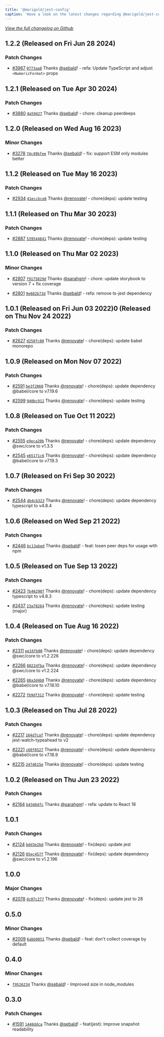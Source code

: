 ```yaml
---
title: '@marigold/jest-config'
caption: 'Have a look on the latest changes regarding @marigold/jest-config'
---
```


_[View the full changelog on Github](https://github.com/marigold-ui/marigold/blob/main/config/jest/CHANGELOG.md)_

## 1.2.2 (Released on Fri Jun 28 2024)

### Patch Changes

- [#3967](https://github.com/marigold-ui/marigold/pull/3967) [`0773aa8`](https://github.com/marigold-ui/marigold/commit/0773aa8cd6ee71faf4f0d04f80f33cbe7fc56202) Thanks [@sebald](https://github.com/sebald)! - refa: Update TypeScript and adjust `<NumericFormat>` props

## 1.2.1 (Released on Tue Apr 30 2024)

### Patch Changes

- [#3880](https://github.com/marigold-ui/marigold/pull/3880) [`4a59427`](https://github.com/marigold-ui/marigold/commit/4a59427fc1d4c14b1971c07778de1977cdde5dda) Thanks [@sebald](https://github.com/sebald)! - chore: cleanup peerdeeps

## 1.2.0 (Released on Wed Aug 16 2023)

### Minor Changes

- [#3278](https://github.com/marigold-ui/marigold/pull/3278) [`74c49bfee`](https://github.com/marigold-ui/marigold/commit/74c49bfeed05cf2e20cf2c93ff59654002e4e747) Thanks [@sebald](https://github.com/sebald)! - fix: support ESM only modules better

## 1.1.2 (Released on Tue May 16 2023)

### Patch Changes

- [#2934](https://github.com/marigold-ui/marigold/pull/2934) [`41eccbce6`](https://github.com/marigold-ui/marigold/commit/41eccbce6e78e33e3c769adb5dd4b52a7ad43c92) Thanks [@renovate](https://github.com/apps/renovate)! - chore(deps): update testing

## 1.1.1 (Released on Thu Mar 30 2023)

### Patch Changes

- [#2887](https://github.com/marigold-ui/marigold/pull/2887) [`539544841`](https://github.com/marigold-ui/marigold/commit/53954484120a34460ddb5bb6f3b3bc7106f2ce63) Thanks [@renovate](https://github.com/apps/renovate)! - chore(deps): update testing

## 1.1.0 (Released on Thu Mar 02 2023)

### Minor Changes

- [#2807](https://github.com/marigold-ui/marigold/pull/2807) [`f9175829d`](https://github.com/marigold-ui/marigold/commit/f9175829db6ab268a6c9620430a99a69d0d57c7c) Thanks [@sarahgm](https://github.com/sarahgm)! - chore: update storybook to version 7 + fix coverage

- [#2801](https://github.com/marigold-ui/marigold/pull/2801) [`9e682b73d`](https://github.com/marigold-ui/marigold/commit/9e682b73dafd03ca59df1f4aba71cc284a7df296) Thanks [@sebald](https://github.com/sebald)! - refa: remove ts-jest dependency

## 1.0.1 (Released on Fri Jun 03 2022)0 (Released on Thu Nov 24 2022)

### Patch Changes

- [#2627](https://github.com/marigold-ui/marigold/pull/2627) [`d250fc00`](https://github.com/marigold-ui/marigold/commit/d250fc0041f2beca498107d3e60e2d50e9ffb293) Thanks [@renovate](https://github.com/apps/renovate)! - chore(deps): update babel monorepo

## 1.0.9 (Released on Mon Nov 07 2022)

### Patch Changes

- [#2591](https://github.com/marigold-ui/marigold/pull/2591) [`be3f2060`](https://github.com/marigold-ui/marigold/commit/be3f20600b195f62d8d5bc1b784329d7bf152d9a) Thanks [@renovate](https://github.com/apps/renovate)! - chore(deps): update dependency @babel/core to v7.19.6

- [#2599](https://github.com/marigold-ui/marigold/pull/2599) [`940bc912`](https://github.com/marigold-ui/marigold/commit/940bc912d30b311e275174bc6ada34a996e8c767) Thanks [@renovate](https://github.com/apps/renovate)! - chore(deps): update testing

## 1.0.8 (Released on Tue Oct 11 2022)

### Patch Changes

- [#2555](https://github.com/marigold-ui/marigold/pull/2555) [`e9eca20b`](https://github.com/marigold-ui/marigold/commit/e9eca20b13f087edf6897fd90c49460ec258f257) Thanks [@renovate](https://github.com/apps/renovate)! - chore(deps): update dependency @swc/core to v1.3.5

- [#2545](https://github.com/marigold-ui/marigold/pull/2545) [`e65171c6`](https://github.com/marigold-ui/marigold/commit/e65171c6b30f0091491a7e0394e5ddafc0d72bf4) Thanks [@renovate](https://github.com/apps/renovate)! - chore(deps): update dependency @babel/core to v7.19.3

## 1.0.7 (Released on Fri Sep 30 2022)

### Patch Changes

- [#2544](https://github.com/marigold-ui/marigold/pull/2544) [`db4cb323`](https://github.com/marigold-ui/marigold/commit/db4cb323ed6b58fac1ba424ca50349bdb981bc6b) Thanks [@renovate](https://github.com/apps/renovate)! - chore(deps): update dependency typescript to v4.8.4

## 1.0.6 (Released on Wed Sep 21 2022)

### Patch Changes

- [#2446](https://github.com/marigold-ui/marigold/pull/2446) [`bc13abed`](https://github.com/marigold-ui/marigold/commit/bc13abedb3abc56cf6e1cc9ea8725b99c9eb9468) Thanks [@sebald](https://github.com/sebald)! - feat: losen peer deps for usage with npm

## 1.0.5 (Released on Tue Sep 13 2022)

### Patch Changes

- [#2423](https://github.com/marigold-ui/marigold/pull/2423) [`7b46298f`](https://github.com/marigold-ui/marigold/commit/7b46298f0461fa07947768fe6caba0f9645a9ea9) Thanks [@renovate](https://github.com/apps/renovate)! - chore(deps): update dependency typescript to v4.8.3

- [#2437](https://github.com/marigold-ui/marigold/pull/2437) [`23a78264`](https://github.com/marigold-ui/marigold/commit/23a78264cf713ebf439c264a45ff946fd58472de) Thanks [@renovate](https://github.com/apps/renovate)! - chore(deps): update testing (major)

## 1.0.4 (Released on Tue Aug 16 2022)

### Patch Changes

- [#2311](https://github.com/marigold-ui/marigold/pull/2311) [`ee16fb00`](https://github.com/marigold-ui/marigold/commit/ee16fb0036ee6e19e3d0a98e3ecc5f87db382cdf) Thanks [@renovate](https://github.com/apps/renovate)! - chore(deps): update dependency @swc/core to v1.2.226

* [#2266](https://github.com/marigold-ui/marigold/pull/2266) [`8022dfba`](https://github.com/marigold-ui/marigold/commit/8022dfba77317d2fd0ff263942b92a57be276505) Thanks [@renovate](https://github.com/apps/renovate)! - chore(deps): update dependency @swc/core to v1.2.224

- [#2265](https://github.com/marigold-ui/marigold/pull/2265) [`88a3d4b0`](https://github.com/marigold-ui/marigold/commit/88a3d4b030e67e46a4af429b01a884195601b7a2) Thanks [@renovate](https://github.com/apps/renovate)! - chore(deps): update dependency @babel/core to v7.18.10

* [#2272](https://github.com/marigold-ui/marigold/pull/2272) [`fb9df312`](https://github.com/marigold-ui/marigold/commit/fb9df312e50a5d4be27a528e339f0d2c5768324d) Thanks [@renovate](https://github.com/apps/renovate)! - chore(deps): update testing

## 1.0.3 (Released on Thu Jul 28 2022)

### Patch Changes

- [#2217](https://github.com/marigold-ui/marigold/pull/2217) [`164d7caf`](https://github.com/marigold-ui/marigold/commit/164d7caf24ab4b14060bc6af73e230d981d30a83) Thanks [@renovate](https://github.com/apps/renovate)! - chore(deps): update dependency jest-watch-typeahead to v2

* [#2221](https://github.com/marigold-ui/marigold/pull/2221) [`c60f8527`](https://github.com/marigold-ui/marigold/commit/c60f8527cc4d61c3b7d8eeb2ec29a0cd7679e8dc) Thanks [@renovate](https://github.com/apps/renovate)! - chore(deps): update dependency @babel/core to v7.18.9

- [#2215](https://github.com/marigold-ui/marigold/pull/2215) [`247d615e`](https://github.com/marigold-ui/marigold/commit/247d615e9b127c3f2a94d0ad7561c09d11000366) Thanks [@renovate](https://github.com/apps/renovate)! - chore(deps): update testing

## 1.0.2 (Released on Thu Jun 23 2022)

### Patch Changes

- [#2164](https://github.com/marigold-ui/marigold/pull/2164) [`b43464fc`](https://github.com/marigold-ui/marigold/commit/b43464fce6f7e2662b27313c6f74190e8c0f540f) Thanks [@sarahgm](https://github.com/sarahgm)! - refa: update to React 18

## 1.0.1

### Patch Changes

- [#2124](https://github.com/marigold-ui/marigold/pull/2124) [`bdd3e2bd`](https://github.com/marigold-ui/marigold/commit/bdd3e2bd04af7e1419b4264935967bf2e3990040) Thanks [@renovate](https://github.com/apps/renovate)! - fix(deps): update jest

* [#2126](https://github.com/marigold-ui/marigold/pull/2126) [`85ec457f`](https://github.com/marigold-ui/marigold/commit/85ec457f974d9ffa326330096b0532c32b1ca37a) Thanks [@renovate](https://github.com/apps/renovate)! - fix(deps): update dependency @swc/core to v1.2.196

## 1.0.0

### Major Changes

- [#2078](https://github.com/marigold-ui/marigold/pull/2078) [`dc07c277`](https://github.com/marigold-ui/marigold/commit/dc07c2773c8c248eb47f02b08a3df3048fd4261c) Thanks [@renovate](https://github.com/apps/renovate)! - fix(deps): update jest to 28

## 0.5.0

### Minor Changes

- [#2009](https://github.com/marigold-ui/marigold/pull/2009) [`6abb9051`](https://github.com/marigold-ui/marigold/commit/6abb90515312af180fe799a61e97ced49dfce4e6) Thanks [@sebald](https://github.com/sebald)! - feat: don't collect coverage by default

## 0.4.0

### Minor Changes

- [`f9526234`](https://github.com/marigold-ui/marigold/commit/f9526234257a149b12c14191a524691470da3942) Thanks [@sebald](https://github.com/sebald)! - Improved size in node_modules

## 0.3.0

### Patch Changes

- [#1591](https://github.com/marigold-ui/marigold/pull/1591) [`1448ddca`](https://github.com/marigold-ui/marigold/commit/1448ddcaa0f647f48b018fa74a8686af30eccc53) Thanks [@sebald](https://github.com/sebald)! - feat(jest): Improve snapshot readability
